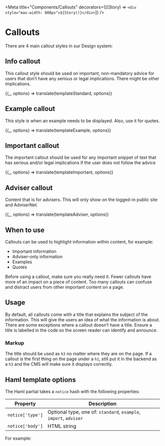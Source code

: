 
<Meta
  title="Components/Callouts"
  decorators={[(Story) => `<div style="max-width: 800px">${Story()}</div>`]}
/>

# Callouts

There are 4 main callout styles in our Design system:

## Info callout

This callout style should be used on important, non-mandatory advice for users that don’t have any serious or legal implications. There might be other implications.


<Preview>
  <Story
    name="Standard callout"
    parameters={{ docs: { source: { code: templateStandard.raw } } }}
  >
    {(_, options) => translate(templateStandard, options)}
  </Story>
</Preview>

## Example callout

This style is when an example needs to be displayed. Also, use it for quotes.


<Preview>
  <Story
    name="Example callout"
    parameters={{ docs: { source: { code: templateExample.raw } } }}
  >
    {(_, options) => translate(templateExample, options)}
  </Story>
</Preview>

## Important callout

The important callout should be used for any important snippet of text that has serious and/or legal implications if the user does not follow the advice


<Preview>
  <Story
    name="Important callout"
    parameters={{ docs: { source: { code: templateImportant.raw } } }}
  >
    {(_, options) => translate(templateImportant, options)}
  </Story>
</Preview>

## Adviser callout

Content that is for advisers. This will only show on the logged-in public site and AdviserNet.


<Preview>
  <Story
    name="Adviser callout"
    parameters={{ docs: { source: { code: templateAdviser.raw } } }}
  >
    {(_, options) => translate(templateAdviser, options)}
  </Story>
</Preview>

## When to use

Callouts can be used to highlight information within content, for example:

- Important information 
- Adviser-only information
- Examples
- Quotes

Before using a callout, make sure you really need it. Fewer callouts have more of an impact on a piece of content. Too many callouts can confuse and distract users from other important content on a page. 

## Usage

By default, all callouts come with a title that explains the subject of the information. This will give the users an idea of what the information is about. There are some exceptions where a callout doesn’t have a title. Ensure a title is labelled in the code so the screen reader can identify and announce.

### Markup

The title should be used as `h3` no matter where they are on the page. If a callout is the first thing on the page under a `h1`, still put it in the backend as a `h3` and the CMS will make sure it displays correctly.


## Haml template options

The Haml partial takes a `notice` hash with the following properties:

| Property         | Description                                                       |
| ---------------- | ----------------------------------------------------------------- |
| `notice['type']` | Optional type, one of: `standard`, `example`, `import`, `adviser` |
| `notice['body']` | HTML string                                                       |

For example:

<Source dark="true" language="haml" code={templateImportant.raw} />
